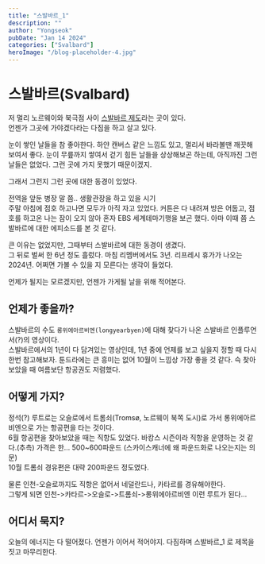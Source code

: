 ```yaml
---
title: "스발바르_1"
description: ""
author: "Yongseok"
pubDate: "Jan 14 2024"
categories: ["Svalbard"]
heroImage: "/blog-placeholder-4.jpg"
---
```




# 스발바르(Svalbard)
<GoogleMap src="https://www.google.com/maps/embed?pb=!1m18!1m12!1m3!1d26053.548464485117!2d15.401885142588903!3d78.22535983162527!2m3!1f0!2f0!3f0!3m2!1i1024!2i768!4f13.1!3m3!1m2!1s0x459c52d84f4557df%3A0xda86b2caa16495ec!2z7Iqk67Cc67CU66W0IOyWgOuniOyYjCDsoJzrj4QgOTE3MCDrobHsnITsl5DslYTrpbTruYTsl5Q!5e0!3m2!1sko!2skr!4v1705242465933!5m2!1sko!2skr" ></GoogleMap>

저 멀리 노르웨이와 북극점 사이 [스발바르 제도](https://www.sysselmesteren.no/)라는 곳이 있다. <br/>
언젠가 그곳에 가야겠다라는 다짐을 하고 살고 있다.

눈이 쌓인 날들을 참 좋아한다. 하얀 캔버스 같은 느낌도 있고, 멀리서 바라볼땐 깨끗해 보여서 좋다. 
눈이 무릎까지 쌓여서 걷기 힘든 날들을 상상해보곤 하는데, 아직까진 그런 날들은 없었다. 그런 곳에 가지 못했기 때문이겠지.

그래서 그런지 그런 곳에 대한 동경이 있었다.

전역을 앞둔 병장 말 쯤.. 생활관장을 하고 있을 시기<br/>
주말 아침에 점호 하고나면 모두가 아직 자고 있었다. 커튼은 다 내려져 방은 어둡고, 점호를 하고온 나는 잠이 오지 않아 혼자 EBS 세계테마기행을 보곤 했다.
아마 이때 쯤 스발바르에 대한 에피소드를 본 것 같다.

<YouTube src="https://youtu.be/jghe7AeaDOM?si=A37eNqjBSoyOMvnD" caption="아마 이 영상일 것이다" client:only="lit"></YouTube>

큰 이유는 없었지만, 그때부터 스발바르에 대한 동경이 생겼다.<br/>
그 뒤로 벌써 한 6년 정도 흘렀다. 마침 리멤버에서도 3년. 리프레시 휴가가 나오는 2024년.
어쩌면 가볼 수 있을 지 모른다는 생각이 들었다.

언제가 될지는 모르겠지만, 언젠가 가게될 날을 위해 적어본다.

## 언제가 좋을까?

<YouTube src="https://youtu.be/cgZCC4uf-RY?si=ke_Iy2pKVl2k7S-c" client:only="lit" ></YouTube>

스발바르의 수도 `롱위에아르비엔(longyearbyen)`에 대해 찾다가 나온 스발바르 인플루언서(?)의 영상이다.<br/>
스발바르에서의 1년이 다 담겨있는 영상인데, 1년 중에 언제를 보고 싶을지 정할 때 다시한번 참고해보자.
툰드라에는 큰 흥미는 없어 10월이 느낌상 가장 좋을 것 같다. 슥 찾아보았을 때 여름보단 항공권도 저렴했다.

## 어떻게 가지?

정석(?) 루트로는 오슬로에서 트롬쇠(Tromsø, 노르웨이 북쪽 도시)로 가서 롱위에아르비엔으로 가는 항공편을 타는 것이다.<br/>
6월 항공편을 찾아보았을 때는 직항도 있었다. 바캉스 시즌이라 직항을 운영하는 것 같다.(추측) 가격은 한... 500~600파운드 (스카이스캐너에 왜 파운드화로 나오는지는 의문)<br/>
10월 트롬쇠 경유편은 대략 200파운드 정도였다.

물론 인천-오슬로까지도 직항은 없어서 네덜란드나, 카타르를 경유해야한다. <br/>
그렇게 되면 인천->카타르->오슬로->트롬쇠->롱위에아르비엔 이런 루트가 된다... 

<GoogleMap src="https://www.google.com/maps/embed?pb=!1m18!1m12!1m3!1d11093.200198967015!2d18.993939211224234!3d69.66263836689745!2m3!1f0!2f0!3f0!3m2!1i1024!2i768!4f13.1!3m3!1m2!1s0x45c4c4526c3b71fd%3A0x23dca858e6ebed3!2z64W466W07Juo7J20IO2KuOuhrOyHoA!5e0!3m2!1sko!2skr!4v1705245266656!5m2!1sko!2skr" />
  

## 어디서 묵지?

오늘의 에너지는 다 떨어졌다. 언젠가 이어서 적어야지. 다짐하며 스발바르_1 로 제목을 짓고 마무리한다.